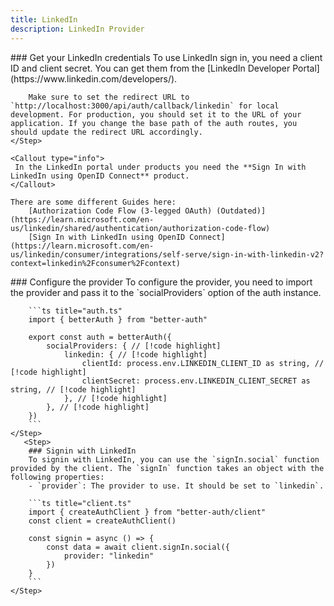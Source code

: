 ```yaml
---
title: LinkedIn
description: LinkedIn Provider
---
```


<Steps>
    <Step> 
        ### Get your LinkedIn credentials
        To use LinkedIn sign in, you need a client ID and client secret. You can get them from the [LinkedIn Developer Portal](https://www.linkedin.com/developers/).
        
        Make sure to set the redirect URL to `http://localhost:3000/api/auth/callback/linkedin` for local development. For production, you should set it to the URL of your application. If you change the base path of the auth routes, you should update the redirect URL accordingly.
    </Step>

    <Callout type="info">
     In the LinkedIn portal under products you need the **Sign In with LinkedIn using OpenID Connect** product.
    </Callout>

    There are some different Guides here:
        [Authorization Code Flow (3-legged OAuth) (Outdated)](https://learn.microsoft.com/en-us/linkedin/shared/authentication/authorization-code-flow)
        [Sign In with LinkedIn using OpenID Connect](https://learn.microsoft.com/en-us/linkedin/consumer/integrations/self-serve/sign-in-with-linkedin-v2?context=linkedin%2Fconsumer%2Fcontext)

  <Step>
        ### Configure the provider
        To configure the provider, you need to import the provider and pass it to the `socialProviders` option of the auth instance.

        ```ts title="auth.ts"
        import { betterAuth } from "better-auth"

        export const auth = betterAuth({
            socialProviders: { // [!code highlight]
                linkedin: { // [!code highlight]
                    clientId: process.env.LINKEDIN_CLIENT_ID as string, // [!code highlight]
                    clientSecret: process.env.LINKEDIN_CLIENT_SECRET as string, // [!code highlight]
                }, // [!code highlight]
            }, // [!code highlight]
        })
        ```
    </Step>
       <Step>
        ### Signin with LinkedIn
        To signin with LinkedIn, you can use the `signIn.social` function provided by the client. The `signIn` function takes an object with the following properties:
        - `provider`: The provider to use. It should be set to `linkedin`.

        ```ts title="client.ts"
        import { createAuthClient } from "better-auth/client"
        const client = createAuthClient()

        const signin = async () => {
            const data = await client.signIn.social({
                provider: "linkedin"
            })
        }
        ```
    </Step>

</Steps>
